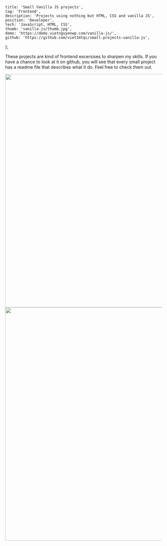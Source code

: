 
	title: 'Small Vanilla JS projects',
	tag: 'Frontend',
	description: 'Projects using nothing but HTML, CSS and vanilla JS',
	position: 'Developer',
	tech: 'JavaScript, HTML, CSS',
	thumb: 'vanilla-js/thumb.jpg',
	demo: 'https://demo.vietnguyenwp.com/vanilla-js/',
	github: 'https://github.com/viet34tqc/small-projects-vanilla-js',
};


These projects are kind of frontend excersises to sharpen my skills. If you have a chance to look at it on github, you will see that every small project has a readme file that describes what it do. Feel free to check them out.

<img src="https://i.imgur.com/uRY3ehZ.png" width="1280" height="750" />

<img src="https://i.imgur.com/nAKVwNT.png" width="1280" height="750" />
